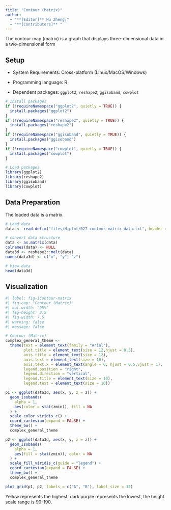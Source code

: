 ```yaml
---
title: "Contour (Matrix)"
author:
  - "**[Editor]** Hu Zheng;"
  - "**[Contributors]** "
---
```


The contour map (matrix) is a graph that displays three-dimensional data in a two-dimensional form

## Setup

-   System Requirements: Cross-platform (Linux/MacOS/Windows)

-   Programming language: R

-   Dependent packages: `ggplot2`; `reshape2`; `ggisoband`; `cowplot`

```r
# Install packages
if (!requireNamespace("ggplot2", quietly = TRUE)) {
  install.packages("ggplot2")
}
if (!requireNamespace("reshape2", quietly = TRUE)) {
  install.packages("reshape2")
}
if (!requireNamespace("ggisoband", quietly = TRUE)) {
  install.packages("ggisoband")
}
if (!requireNamespace("cowplot", quietly = TRUE)) {
  install.packages("cowplot")
}

# Load packages
library(ggplot2)
library(reshape2)
library(ggisoband)
library(cowplot)
```

## Data Preparation

The loaded data is a matrix.

```r
# Load data
data <- read.delim("files/Hiplot/027-contour-matrix-data.txt", header = T)

# convert data structure
data <- as.matrix(data)
colnames(data) <- NULL
data3d <- reshape2::melt(data)
names(data3d) <- c("x", "y", "z")

# View data
head(data3d)
```

## Visualization

```r
#| label: fig-1Contour-matrix
#| fig-cap: "Contour (Matrix)"
#| out.width: "95%"
#| fig-height: 3.5
#| fig-width: 7.5
#| warning: false
#| message: false

# Contour (Matrix)
complex_general_theme <- 
  theme(text = element_text(family = "Arial"),
        plot.title = element_text(size = 12,hjust = 0.5),
        axis.title = element_text(size = 12),
        axis.text = element_text(size = 10),
        axis.text.x = element_text(angle = 0, hjust = 0.5,vjust = 1),
        legend.position = "right",
        legend.direction = "vertical",
        legend.title = element_text(size = 10),
        legend.text = element_text(size = 10))

p1 <- ggplot(data3d, aes(x, y, z = z)) +
  geom_isobands(
    alpha = 1,
    aes(color = stat(zmin)), fill = NA
  ) +
  scale_color_viridis_c() +
  coord_cartesian(expand = FALSE) +
  theme_bw() +
  complex_general_theme

p2 <- ggplot(data3d, aes(x, y, z = z)) +
  geom_isobands(
    alpha = 1,
    aes(fill = stat(zmin)), color = NA
  ) +
  scale_fill_viridis_c(guide = "legend") +
  coord_cartesian(expand = FALSE) +
  theme_bw() +
  complex_general_theme

plot_grid(p1, p2, labels = c("A", "B"), label_size = 12)
```

Yellow represents the highest, dark purple represents the lowest, the height scale range is 90-190.


